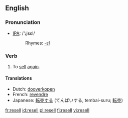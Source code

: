 ==English==
=== Pronunciation ===
*[[w:IPA|IPA]]: /'ɻisεl/
*:Rhymes: [[Rhymes:English:-ɛl|-ɛl]]

=== Verb ===
{{en-verb|resells|reselling|resold|resold}}

# To [[sell]] [[again]].

====Translations====
*Dutch: [[dooverkopen]]
*French: [[revendre]]
*Japanese: [[転売する]] (てんばいする, tembai-suru; [[転売]])

[[fr:resell]]
[[id:resell]]
[[pl:resell]]
[[fi:resell]]
[[vi:resell]]